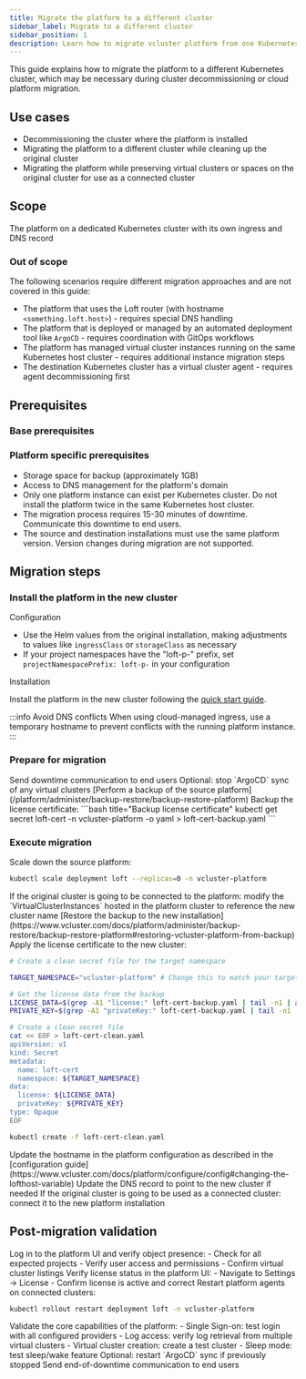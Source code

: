 ```yaml
---
title: Migrate the platform to a different cluster
sidebar_label: Migrate to a different cluster
sidebar_position: 1
description: Learn how to migrate vcluster platform from one Kubernetes cluster to another.
---
```



This guide explains how to migrate the platform to a different Kubernetes cluster, which may be necessary during cluster decommissioning or cloud platform migration.

## Use cases
- Decommissioning the cluster where the platform is installed
- Migrating the platform to a different cluster while cleaning up the original cluster
- Migrating the platform while preserving virtual clusters or spaces on the original cluster for use as a connected cluster

## Scope

The platform on a dedicated Kubernetes cluster with its own ingress and DNS record

### Out of scope
The following scenarios require different migration approaches and are not covered in this guide:
- The platform that uses the Loft router (with hostname `<something.loft.host>`) - requires special DNS handling
- The platform that is deployed or managed by an automated deployment tool like `ArgoCD` - requires coordination with GitOps workflows
- The platform has managed virtual cluster instances running on the same Kubernetes host cluster - requires additional instance migration steps
- The destination Kubernetes cluster has a virtual cluster agent - requires agent decommissioning first

## Prerequisites

### Base prerequisites
<BasePrerequisites />

### Platform specific prerequisites
- Storage space for backup (approximately 1GB)
- Access to DNS management for the platform's domain
- Only one platform instance can exist per Kubernetes cluster. Do not install the platform twice in the same Kubernetes host cluster.
- The migration process requires 15-30 minutes of downtime. Communicate this downtime to end users.
- The source and destination installations must use the same platform version. Version changes during migration are not supported.

## Migration steps

<Flow id="migration procedure">

### Install the platform in the new cluster
<Step>
Configuration

- Use the Helm values from the original installation, making adjustments to values like `ingressClass` or `storageClass` as necessary
- If your project namespaces have the "loft-p-" prefix, set `projectNamespacePrefix: loft-p-` in your configuration
</Step>

<Step>
Installation

Install the platform in the new cluster following the [quick start guide](/platform/install/quick-start-guide).

:::info Avoid DNS conflicts
When using cloud-managed ingress, use a temporary hostname to prevent conflicts with the running platform instance.
:::
</Step>

### Prepare for migration

<Step>
Send downtime communication to end users
</Step>

<Step>
Optional: stop `ArgoCD` sync of any virtual clusters
</Step>

<Step>
[Perform a backup of the source platform](/platform/administer/backup-restore/backup-restore-platform)
</Step>

<Step>
Backup the license certificate:
  ```bash title="Backup license certificate"
  kubectl get secret loft-cert -n vcluster-platform -o yaml > loft-cert-backup.yaml
  ```
</Step>

### Execute migration

<Step>
Scale down the source platform:

```bash title="Scale down the platform deployment"
kubectl scale deployment loft --replicas=0 -n vcluster-platform
```
</Step>

<Step>
If the original cluster is going to be connected to the platform: modify the `VirtualClusterInstances` hosted in the platform cluster to reference the new cluster name
</Step>

<Step>
[Restore the backup to the new installation](https://www.vcluster.com/docs/platform/administer/backup-restore/backup-restore-platform#restoring-vcluster-platform-from-backup)
</Step>

<Step>
Apply the license certificate to the new cluster:

  ```bash title="Apply license certificate"
  # Create a clean secret file for the target namespace

  TARGET_NAMESPACE="vcluster-platform" # Change this to match your target namespace if needed

  # Get the license data from the backup
  LICENSE_DATA=$(grep -A1 "license:" loft-cert-backup.yaml | tail -n1 | awk '{print $1}')
  PRIVATE_KEY=$(grep -A1 "privateKey:" loft-cert-backup.yaml | tail -n1 | awk '{print $1}')

  # Create a clean secret file
  cat << EOF > loft-cert-clean.yaml
  apiVersion: v1
  kind: Secret
  metadata:
    name: loft-cert
    namespace: ${TARGET_NAMESPACE}
  data:
    license: ${LICENSE_DATA}
    privateKey: ${PRIVATE_KEY}
  type: Opaque
  EOF

  ```

  ```bash title="Apply license certificate"
  kubectl create -f loft-cert-clean.yaml
  ```

</Step>
<Step>
Update the hostname in the platform configuration as described in the [configuration guide](https://www.vcluster.com/docs/platform/configure/config#changing-the-lofthost-variable)
</Step>
<Step>
Update the DNS record to point to the new cluster if needed
</Step>
<Step>
If the original cluster is going to be used as a connected cluster: connect it to the new platform installation
</Step>

</Flow>

## Post-migration validation
<Flow id="post-migration validation">
<Step>
Log in to the platform UI and verify object presence:
   - Check for all expected projects
   - Verify user access and permissions
   - Confirm virtual cluster listings
</Step>
<Step>
Verify license status in the platform UI:
   - Navigate to Settings → License
   - Confirm license is active and correct
</Step>
<Step>
Restart platform agents on connected clusters:

  ```bash title="Restart platform agents"
  kubectl rollout restart deployment loft -n vcluster-platform
  ```
</Step>
<Step>
Validate the core capabilities of the platform:
   - Single Sign-on: test login with all configured providers
   - Log access: verify log retrieval from multiple virtual clusters
   - Virtual cluster creation: create a test cluster
   - Sleep mode: test sleep/wake feature
</Step>
<Step>
Optional: restart `ArgoCD` sync if previously stopped
</Step>
<Step>
Send end-of-downtime communication to end users
</Step>
</Flow>
